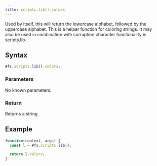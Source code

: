 ```yaml
---
title: scripts.lib().colors
---
```


Used by itself, this will return the lowercase alphabet, followed by the uppercase alphabet. This is a helper function for coloring strings. It may also be used in combination with corruption character functionality in scripts.lib.

## Syntax

```js
#fs.scripts.lib().colors;
```

### Parameters

No known parameters.

### Return

Returns a string.

## Example

```js
function(context, args) {
  const l = #fs.scripts.lib();

  return l.colors;
}
```
